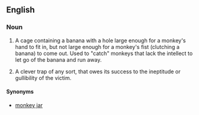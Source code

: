 ==English==

===Noun===
{{en-noun|head=[[monkey]] [[trap]]}}

# {{label|en|literally|probably folk-lore}} A cage containing a banana with a hole large enough for a monkey's hand to fit in, but not large enough for a monkey's fist (clutching a banana) to come out. Used to "catch" monkeys that lack the intellect to let go of the banana and run away.
# {{label|en|figuratively}} A clever trap of any sort, that owes its success to the ineptitude or gullibility of the victim.

====Synonyms====
* [[monkey jar]]